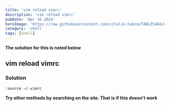 ```yaml
---
title: 'vim reload vimrc'
description: 'vim reload vimrc'
pubDate: 'Apr 16 2024'
heroImage: 'https://raw.githubusercontent.com/vitalik-hakim/TABLES404/main/error_b/SHELL.jpg'
category: 'shell'
tags: [shell]
---
```


**The solution for this is noted below**

## vim reload vimrc

### Solution

```shell
:source ~/.vimrc
```

**Try other methods by searching on the site. That is if this doesn't work**
